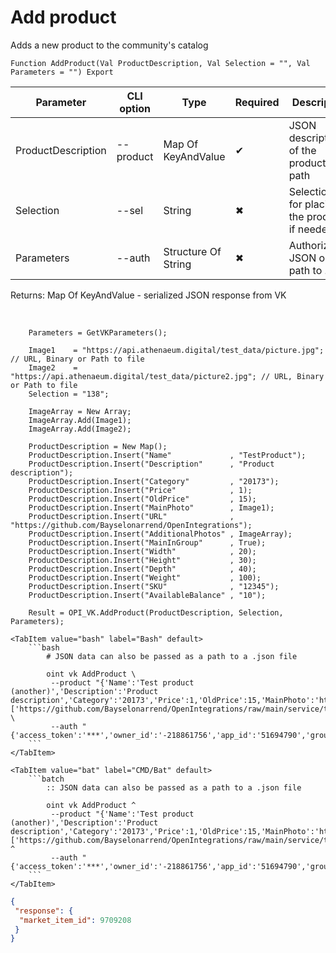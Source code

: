 ﻿---
sidebar_position: 4
---


# Add product
 Adds a new product to the community's catalog



`Function AddProduct(Val ProductDescription, Val Selection = "", Val Parameters = "") Export`

  | Parameter | CLI option | Type | Required | Description |
  |-|-|-|-|-|
  | ProductDescription | --product | Map Of KeyAndValue | &#x2714; | JSON description of the product or path |
  | Selection | --sel | String | &#x2716; | Selection ID for placing the product, if needed |
  | Parameters | --auth | Structure Of String | &#x2716; | Authorization JSON or path to .json |

  
  Returns:  Map Of KeyAndValue - serialized JSON response from VK

<br/>




```bsl title="1C:Enterprise/OneScript code example"
    Parameters = GetVKParameters();

    Image1    = "https://api.athenaeum.digital/test_data/picture.jpg"; // URL, Binary or Path to file
    Image2    = "https://api.athenaeum.digital/test_data/picture2.jpg"; // URL, Binary or Path to file
    Selection = "138";

    ImageArray = New Array;
    ImageArray.Add(Image1);
    ImageArray.Add(Image2);

    ProductDescription = New Map();
    ProductDescription.Insert("Name"             , "TestProduct");
    ProductDescription.Insert("Description"      , "Product description");
    ProductDescription.Insert("Category"         , "20173");
    ProductDescription.Insert("Price"            , 1);
    ProductDescription.Insert("OldPrice"         , 15);
    ProductDescription.Insert("MainPhoto"        , Image1);
    ProductDescription.Insert("URL"              , "https://github.com/Bayselonarrend/OpenIntegrations");
    ProductDescription.Insert("AdditionalPhotos" , ImageArray);
    ProductDescription.Insert("MainInGroup"      , True);
    ProductDescription.Insert("Width"            , 20);
    ProductDescription.Insert("Height"           , 30);
    ProductDescription.Insert("Depth"            , 40);
    ProductDescription.Insert("Weight"           , 100);
    ProductDescription.Insert("SKU"              , "12345");
    ProductDescription.Insert("AvailableBalance" , "10");

    Result = OPI_VK.AddProduct(ProductDescription, Selection, Parameters);
```
 

 <Tabs>
  
    <TabItem value="bash" label="Bash" default>
        ```bash
            # JSON data can also be passed as a path to a .json file
            
            oint vk AddProduct \
             --product "{'Name':'Test product (another)','Description':'Product description','Category':'20173','Price':1,'OldPrice':15,'MainPhoto':'https://github.com/Bayselonarrend/OpenIntegrations/raw/main/service/test_data/picture.jpg','URL':'https://github.com/Bayselonarrend/OpenIntegrations','AdditionalPhotos':['https://github.com/Bayselonarrend/OpenIntegrations/raw/main/service/test_data/picture.jpg','https://github.com/Bayselonarrend/OpenIntegrations/raw/main/service/test_data/picture2.jpg'],'MainInGroup':true,'GroupNumber':null,'Width':20,'Height':30,'Depth':40,'Weight':100,'SKU':12345,'AvailableBalance':'10','PropertyValues':3942}" \
             --auth "{'access_token':'***','owner_id':'-218861756','app_id':'51694790','group_id':'218861756'}"
        ```
    </TabItem>
  
    <TabItem value="bat" label="CMD/Bat" default>
        ```batch
            :: JSON data can also be passed as a path to a .json file
            
            oint vk AddProduct ^
             --product "{'Name':'Test product (another)','Description':'Product description','Category':'20173','Price':1,'OldPrice':15,'MainPhoto':'https://github.com/Bayselonarrend/OpenIntegrations/raw/main/service/test_data/picture.jpg','URL':'https://github.com/Bayselonarrend/OpenIntegrations','AdditionalPhotos':['https://github.com/Bayselonarrend/OpenIntegrations/raw/main/service/test_data/picture.jpg','https://github.com/Bayselonarrend/OpenIntegrations/raw/main/service/test_data/picture2.jpg'],'MainInGroup':true,'GroupNumber':null,'Width':20,'Height':30,'Depth':40,'Weight':100,'SKU':12345,'AvailableBalance':'10','PropertyValues':3942}" ^
             --auth "{'access_token':'***','owner_id':'-218861756','app_id':'51694790','group_id':'218861756'}"
        ```
    </TabItem>
</Tabs>


```json title="Result"
{
 "response": {
  "market_item_id": 9709208
 }
}
```
